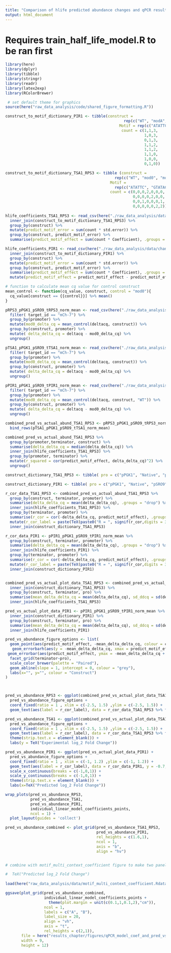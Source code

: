 ```yaml
---
title: "Comparison of hlife predicted abundance changes and qPCR results"
output: html_document
---
```

# Requires train_half_life_model.R to be ran first
```r
library(here)
library(dplyr)
library(tibble)
library(stringr)
library(readr)
library(latex2exp)
library(RColorBrewer)

 # set default theme for graphics
source(here("raw_data_analysis/code/shared_figure_formatting.R"))

construct_to_motif_dictionary_PIR1 <- tibble(construct = 
                                                    rep(c("WT", "modA", "modB", "modC", "modD", "modE", "modF", "modG"), each = 3), 
                                                  Motif = rep(c("ATATTC","TGTAHMNTA","HWNCATTWY"), times = 8), 
                                                   count = c(1,1,3,
                                                             1,0,3,
                                                             0,1,3,
                                                             1,1,2,
                                                             1,1,2,
                                                             1,1,0,
                                                             1,0,0,
                                                             0,1,0))

construct_to_motif_dictionary_TSA1_RPS3 <- tibble (construct = 
                                                rep(c("WT", "mod0", "modA", "modB", "modC", "modD", "modE"), times = 4), 
                                              Motif = 
                                                rep(c("ATATTC", "GTATACCTA","TGTAHMNTA","HWNCATTWY"), each = 7), 
                                              count = c(0,0,0,2,0,0,0,
                                                        0,0,0,0,2,0,0,
                                                        0,0,1,0,0,0,1,
                                                        0,0,0,0,0,2,2))
 
hlife_coefficients_TSA1_RPS3 <- read_csv(here("./raw_data_analysis/data/chan_motif_coefficients_with_error.csv")) %>% 
  inner_join(construct_to_motif_dictionary_TSA1_RPS3) %>%
  group_by(construct) %>%
  mutate(predict_motif_error = sum(count * std.error)) %>%
  group_by(construct, predict_motif_error) %>%
  summarise(predict_motif_effect = sum(count * Coefficient), .groups = "drop")

hlife_coefficients_PIR1 <- read_csv(here("./raw_data_analysis/data/chan_motif_coefficients_with_error.csv")) %>% 
  inner_join(construct_to_motif_dictionary_PIR1) %>%
  group_by(construct) %>%
  mutate(predict_motif_error = sum(count * std.error)) %>%
  group_by(construct, predict_motif_error) %>%
  summarise(predict_motif_effect = sum(count * Coefficient), .groups = "drop") %>%
  mutate(predict_motif_effect = predict_motif_effect - predict_motif_effect[construct == "WT"])

# function to calculate mean cq value for control construct 
mean_control <- function(cq_value, construct, control = "mod0"){
  cq_value[construct == {{control}}] %>% mean()
}

pRPS3_pPGK1_pSRO9_tRPS3_norm_mean <- read_csv(here("./raw_data_analysis/data/norm_qpcr/motif_context_dependence/pRPS3_pPGK1_pSRO9_tRPS3_deltacq_platesnorm_summarise.csv")) %>%
  filter( target_id == "mCh-7") %>%
  group_by(promoter) %>%
  mutate(mod0_delta_cq = mean_control(deltacq, construct)) %>%
  group_by(construct, promoter) %>%
  mutate( delta_delta_cq = deltacq - mod0_delta_cq) %>%
  ungroup() 

pTSA1_pPGK1_pSRO9_tTSA1_norm_mean <- read_csv(here("./raw_data_analysis/data/norm_qpcr/motif_context_dependence/pTSA1_pPGK1_pSRO9_tTSA1_deltacq_platesnorm_summarise.csv")) %>%
  filter( target_id == "mCh-7") %>%
  group_by(promoter) %>%
  mutate(mod0_delta_cq = mean_control(deltacq, construct)) %>%
  group_by(construct, promoter) %>%
  mutate( delta_delta_cq = deltacq - mod0_delta_cq) %>%
  ungroup() 

pPIR1_pPGK1_pSRO9_tPIR1_norm_mean <- read_csv(here("./raw_data_analysis/data/norm_qpcr/motif_context_dependence/pPIR1_pPGK1_pSRO9_tPIR1_deltacq_platesnorm_summarise.csv")) %>%
  filter( target_id == "mCh-7") %>%
  group_by(promoter) %>%
  mutate(mod0_delta_cq = mean_control(deltacq, construct, "WT")) %>%
  group_by(construct, promoter) %>%
  mutate( delta_delta_cq = deltacq - mod0_delta_cq) %>%
  ungroup() 

combined_pred_vs_actual_abund_TSA1_RPS3 <- pRPS3_pPGK1_pSRO9_tRPS3_norm_mean %>%
  bind_rows(pTSA1_pPGK1_pSRO9_tTSA1_norm_mean)

combined_pred_vs_actual_abund_TSA1_RPS3 %>%
  group_by(promoter,terminator, construct) %>%
  summarise(delta_delta_cq = median(delta_delta_cq)) %>%
  inner_join(hlife_coefficients_TSA1_RPS3) %>%
  group_by(promoter, terminator) %>%
  mutate(r_squared = cor(predict_motif_effect, delta_delta_cq)^2) %>%
  ungroup()

```

```r
construct_dictionary_TSA1_RPS3 <- tibble( pro = c("pPGK1", "Native", "pSRO9", "pPGK1", "Native", "pSRO9"), promoter = c("pPGK1", "pTSA1", "pSRO9", "pPGK1", "pRPS3", "pSRO9"))

construct_dictionary_PIR1 <- tibble( pro = c("pPGK1", "Native", "pSRO9"), promoter = c("pPGK1", "pPIR1", "pSRO9"))

r_cor_data_TSA1_RPS3 <- combined_pred_vs_actual_abund_TSA1_RPS3 %>% 
  group_by(construct, terminator, promoter) %>% 
  summarise(delta_delta_cq = mean(delta_delta_cq), .groups = "drop") %>%
  inner_join(hlife_coefficients_TSA1_RPS3) %>% 
  group_by(terminator, promoter) %>% 
  summarise(r_cor = cor(-delta_delta_cq, predict_motif_effect), .groups = "drop") %>%
  mutate(r_cor_label = paste(TeX(paste0("R = ", signif(r_cor,digits = 3))))) %>% 
  inner_join(construct_dictionary_TSA1_RPS3)

r_cor_data_PIR1 <- pPIR1_pPGK1_pSRO9_tPIR1_norm_mean %>% 
  group_by(construct, terminator, promoter) %>% 
  summarise(delta_delta_cq = mean(delta_delta_cq), .groups = "drop") %>%
  inner_join(hlife_coefficients_PIR1) %>% 
  group_by(terminator, promoter) %>% 
  summarise(r_cor = cor(-delta_delta_cq, predict_motif_effect), .groups = "drop") %>%
  mutate(r_cor_label = paste(TeX(paste0("R = ", signif(r_cor,digits = 3))))) %>% 
  inner_join(construct_dictionary_PIR1)


combined_pred_vs_actual_plot_data_TSA1_RPS3 <- combined_pred_vs_actual_abund_TSA1_RPS3 %>%
  inner_join(construct_dictionary_TSA1_RPS3) %>% 
  group_by(construct, terminator, pro) %>%
  summarise(mean_delta_delta_cq = mean(delta_delta_cq), sd_ddcq = sd(delta_delta_cq), .groups = "drop") %>%
  inner_join(hlife_coefficients_TSA1_RPS3)

pred_vs_actual_plot_data_PIR1 <- pPIR1_pPGK1_pSRO9_tPIR1_norm_mean %>%
  inner_join(construct_dictionary_PIR1) %>% 
  group_by(construct, terminator, pro) %>%
  summarise(mean_delta_delta_cq = mean(delta_delta_cq), sd_ddcq = sd(delta_delta_cq), .groups = "drop") %>%
  inner_join(hlife_coefficients_PIR1)

pred_vs_abundance_figure_options <- list(
  geom_point(aes(predict_motif_effect, -mean_delta_delta_cq, colour = construct), show.legend = FALSE),
   geom_errorbarh(aes(y = -mean_delta_delta_cq, xmax = predict_motif_effect + predict_motif_error, xmin = predict_motif_effect - predict_motif_error, colour = construct)),
 geom_errorbar(aes(predict_motif_effect, ymax = -mean_delta_delta_cq + sd_ddcq, ymin = -mean_delta_delta_cq - sd_ddcq, colour = construct)),
  facet_grid(terminator~pro),
  scale_color_brewer(palette = "Paired"),
  geom_abline(slope = 1, intercept = 0, colour = "grey"),
  labs(x="", y="", colour = "Construct")
)



pred_vs_abundance_RPS3 <- ggplot(combined_pred_vs_actual_plot_data_TSA1_RPS3 %>% filter(terminator == "tRPS3")) + 
  pred_vs_abundance_figure_options +
  coord_fixed(ratio = 1 , xlim = c(-2.5, 1.5) ,ylim = c(-2.5, 1.5)) +
  geom_text(aes(label = r_cor_label), data = r_cor_data_TSA1_RPS3 %>% filter(terminator == "tRPS3"), x = -1.2, y= 1, parse = TRUE, size = 4)

pred_vs_abundance_TSA1 <- ggplot(combined_pred_vs_actual_plot_data_TSA1_RPS3 %>% filter(terminator == "tTSA1")) + 
  pred_vs_abundance_figure_options +
  coord_fixed(ratio = 1 , xlim = c(-2.5, 1.5) ,ylim = c(-2.5, 1.5)) +
  geom_text(aes(label = r_cor_label), data = r_cor_data_TSA1_RPS3 %>% filter(terminator == "tTSA1"), x = -1.2, y= 1, parse = TRUE, size = 4) +
  theme(strip.text.x = element_blank()) +
  labs(y = TeX("Experimental log_2 Fold Change"))

pred_vs_abundance_PIR1 <- ggplot(pred_vs_actual_plot_data_PIR1) + 
  pred_vs_abundance_figure_options +
  coord_fixed(ratio = 1 , xlim = c(-1, 1.2) ,ylim = c(-1, 1.2)) +
  geom_text(aes(label = r_cor_label), data = r_cor_data_PIR1, y = -0.7, x= 0, parse = TRUE, size = 4) +
  scale_x_continuous(breaks = c(-1,0,1)) +
  scale_y_continuous(breaks = c(-1,0,1)) +
  theme(strip.text.x = element_blank()) +
  labs(x=TeX("Predicted log_2 Fold Change"))

wrap_plots(pred_vs_abundance_RPS3,
           pred_vs_abundance_TSA1,
           pred_vs_abundance_PIR1,
           individual_linear_model_coefficients_points,
           ncol = 1) + 
  plot_layout(guides = 'collect')

pred_vs_abundance_combined <- plot_grid(pred_vs_abundance_TSA1_RPS3,
                                        pred_vs_abundance_PIR1,
                                        rel_heights = c(1.6,1),
                                        ncol = 1,
                                        axis = "b",
                                        align = "hv")


# combine with motif_multi_context_coefficient figure to make two panel image

#  TeX("Predicted log_2 Fold Change")
   
load(here("raw_data_analysis/data/motif_multi_context_coefficient.Rdata"))

ggsave(plot_grid(pred_vs_abundance_combined, 
                 individual_linear_model_coefficients_points +
                   theme(plot.margin = unit(c(0.1,1,0.1,2),"cm")), 
                 ncol = 1, 
                 labels = c("A", "B"),
                 label_size = 20,
                 align = "vh",
                 axis = "t",
                 rel_heights = c(2,1)), 
       file = here("results_chapter/figures/qPCR_model_coef_and_pred_vs_exp_abund.png"), 
       width = 9, 
       height = 12)
```
